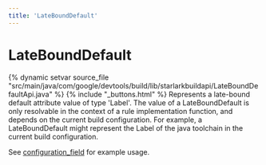 ```yaml
---
title: 'LateBoundDefault'
---
```


# LateBoundDefault

{% dynamic setvar source_file "src/main/java/com/google/devtools/build/lib/starlarkbuildapi/LateBoundDefaultApi.java" %}
{% include "\_buttons.html" %}
Represents a late-bound default attribute value of type 'Label'. The value of a LateBoundDefault is only resolvable in the context of a rule implementation function, and depends on the current build configuration. For example, a LateBoundDefault might represent the Label of the java toolchain in the current build configuration.

See [configuration_field](../globals/bzl.html#configuration_field) for example usage.
